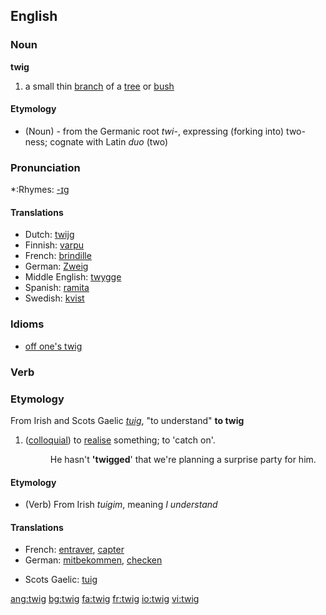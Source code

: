 ==English==
===Noun===
'''twig'''
# a small thin [[branch]] of a [[tree]] or [[bush]]

====Etymology====
* (Noun) - from the Germanic root ''twi-'', expressing (forking into) two-ness; cognate with Latin ''duo'' (two) 

===Pronunciation===
*:Rhymes: [[Rhymes:English:-ɪɡ|-ɪɡ]]

====Translations====
*Dutch: [[twijg]]
*Finnish: [[varpu]]
*French: [[brindille]] {{f}}
*German: [[Zweig]] {{m}}
*Middle English: [[twygge]]
*Spanish: [[ramita]] {{f}}
*Swedish: [[kvist]] {{c}}

===Idioms===
*[[off one's twig]]

===Verb===
===Etymology===
From Irish and Scots Gaelic ''[[tuig]]'', "to understand"
'''to twig'''
#([[colloquial]]) to [[realise]] something; to 'catch on'.
#:He hasn't ''''twigged'''' that we're planning a surprise party for him.

====Etymology====
* (Verb) From Irish ''tuigim'', meaning ''I understand''

====Translations====
{{top}}
*French: [[entraver]], [[capter]]
*German: [[mitbekommen]], [[checken]]
{{mid}}
*Scots Gaelic: [[tuig]]
{{bottom}}

[[ang:twig]]
[[bg:twig]]
[[fa:twig]]
[[fr:twig]]
[[io:twig]]
[[vi:twig]]